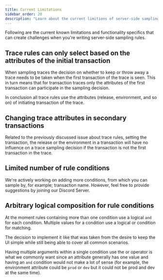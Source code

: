```yaml
---
title: Current Limitations
sidebar_order: 20
description: "Learn about the current limitions of server-side sampling."
---
```


Following are the current known limitations and functionality specifics that can create challenges when you're writing server-side sampling rules.

## Trace rules can only select based on the attributes of the initial transaction

When sampling traces the decision on whether to keep or throw away a trace needs to be taken when the first transaction of the trace is seen. This in turn means that for transaction traces only the attributes of the first transaction can participate in the sampling decision.

In conclusion all trace rules use the attributes (release, environment, and so on) of initiating transaction of the trace.

## Changing trace attributes in secondary transactions

Related to the previously discussed issue about trace rules, setting the transaction, the release or the environment in a transaction will have no influence on a trace sampling decision if the transaction is not the first transaction in the trace.

## Limited number of rule conditions

We're actively working on adding more conditions, from which you can sample by, for example; transaction name. However, feel free to provide suggestions by joining our Discord Server.

## Arbitrary logical composition for rule conditions

At the moment rules containing more than one condition use a logical `and` for each condition. Multiple values for a condition use a logical or condition for matching.

The decision to implement it like that was taken from the desire to keep the UI simple while still being able to cover all common scenarios.

Having multiple arguments within a single condition use the or operator is what we commonly want since an attribute generally has one value and having an `and` condition would not make a lot of sense (for example, the environment attribute could be `prod` or `dev` but it could not be prod and dev at the same time).
